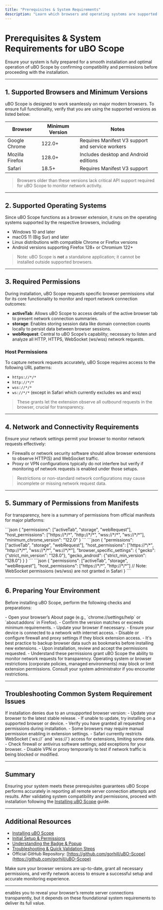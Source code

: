 ```yaml
---
title: "Prerequisites & System Requirements"
description: "Learn which browsers and operating systems are supported by uBO Scope, and what permissions are required to function correctly. Ensure your system is ready before installing the extension."
---
```


# Prerequisites & System Requirements for uBO Scope

Ensure your system is fully prepared for a smooth installation and optimal operation of uBO Scope by confirming compatibility and permissions before proceeding with the installation.

---

## 1. Supported Browsers and Minimum Versions

uBO Scope is designed to work seamlessly on major modern browsers. To ensure full functionality, verify that you are using the supported versions as listed below:

| Browser       | Minimum Version | Notes                                              |
|---------------|-----------------|----------------------------------------------------|
| Google Chrome | 122.0+          | Requires Manifest V3 support and service workers   |
| Mozilla Firefox | 128.0+         | Includes desktop and Android editions              |
| Safari        | 18.5+           | Requires Manifest V3 support                        |


> Browsers older than these versions lack critical API support required for uBO Scope to monitor network activity.

---

## 2. Supported Operating Systems

Since uBO Scope functions as a browser extension, it runs on the operating systems supported by the respective browsers, including:

- Windows 10 and later
- macOS 11 (Big Sur) and later
- Linux distributions with compatible Chrome or Firefox versions
- Android versions supporting Firefox 128+ or Chromium 122+


> Note: uBO Scope is **not** a standalone application; it cannot be installed outside supported browsers.

---

## 3. Required Permissions

During installation, uBO Scope requests specific browser permissions vital for its core functionality to monitor and report network connection outcomes:

- **activeTab**: Allows uBO Scope to access details of the active browser tab to present network connection summaries.
- **storage**: Enables storing session data like domain connection counts locally to persist data between browser sessions.
- **webRequest**: Central to uBO Scope’s capability; necessary to listen and analyze all HTTP, HTTPS, WebSocket (ws/wss) network requests.

### Host Permissions

To capture network requests accurately, uBO Scope requires access to the following URL patterns:

- `https://*/*`
- `http://*/*`
- `wss://*/*`
- `ws://*/*` (except in Safari which currently excludes ws and wss)


> These grants let the extension observe all outbound requests in the browser, crucial for transparency.

---

## 4. Network and Connectivity Requirements

Ensure your network settings permit your browser to monitor network requests effectively:

- Firewalls or network security software should allow browser extensions to observe HTTP(S) and WebSocket traffic.
- Proxy or VPN configurations typically do not interfere but verify if monitoring of network requests is enabled under those setups.


> Restrictions or non-standard network configurations may cause incomplete or missing network request data.

---

## 5. Summary of Permissions from Manifests

For transparency, here is a summary of permissions from official manifests for major platforms:

<AccordionGroup title="Manifest Permissions">
<Accordion title="Chromium-based browsers manifest.json permissions">
```json
{
  "permissions": ["activeTab", "storage", "webRequest"],
  "host_permissions": ["https://*/*", "http://*/*", "wss://*/*", "ws://*/*"],
  "minimum_chrome_version": "122.0"
}
```
</Accordion>
<Accordion title="Firefox manifest.json permissions">
```json
{
  "permissions": ["activeTab", "storage", "webRequest"],
  "host_permissions": ["https://*/*", "http://*/*", "wss://*/*", "ws://*/*"],
  "browser_specific_settings": {
    "gecko": {"strict_min_version": "128.0"},
    "gecko_android": {"strict_min_version": "128.0"}
  }
}
```
</Accordion>
<Accordion title="Safari manifest.json permissions">
```json
{
  "permissions": ["activeTab", "storage", "webRequest"],
  "host_permissions": ["https://*/*", "http://*/*"]
  // Note: WebSocket permissions (ws/wss) are not granted in Safari
}
```
</Accordion>
</AccordionGroup>

---

## 6. Preparing Your Environment

Before installing uBO Scope, perform the following checks and preparations:

<Steps>
<Step title="Verify Browser Version">
- Open your browser’s About page (e.g., `chrome://settings/help` or `about:addons` in Firefox).
- Confirm the version matches or exceeds minimum requirements.
- Update your browser if necessary.
</Step>
<Step title="Confirm Internet Access">
- Ensure your device is connected to a network with internet access.
- Disable or configure firewall and proxy settings if they block extension access.
</Step>
<Step title="Backup Important Data">
- It's best practice to backup browser data such as bookmarks before installing new extensions.
</Step>
<Step title="Understand Permissions">
- Upon installation, review and accept the permissions requested.
- Understand these permissions grant uBO Scope the ability to monitor network requests for transparency.
</Step>
</Steps>

<Tip>
Operating system or browser restrictions (corporate policies, managed environments) may block or limit extension permissions. Consult your system administrator if you encounter restrictions.
</Tip>

---

## Troubleshooting Common System Requirement Issues

<AccordionGroup title="Common Issues & Solutions">
<Accordion title="Installation Blocked Due to Browser Version">
If installation denies due to an unsupported browser version:
- Update your browser to the latest stable release.
- If unable to update, try installing on a supported browser or device.
</Accordion>
<Accordion title="Permissions Not Granted or Extension Functionality Limited">
- Verify you have granted all requested permissions during installation.
- Some browsers may require manual permission enabling in extension settings.
- Safari currently restricts WebSocket (`ws://` and `wss://`) access for extensions, limiting some data.
</Accordion>
<Accordion title="Network Requests Not Detected">
- Check firewall or antivirus software settings; add exceptions for your browser.
- Disable VPN or proxy temporarily to test if network traffic is being blocked or modified.
</Accordion>
</AccordionGroup>

---

## Summary

Ensuring your system meets these prerequisites guarantees uBO Scope performs accurately in reporting all remote server connection attempts and results. After validating system compatibility and permissions, proceed with installation following the [Installing uBO Scope](/getting-started/installation-quickstart/installation-multiplatform) guide.


---

## Additional Resources

- [Installing uBO Scope](https://github.com/gorhill/uBO-Scope/blob/main/README.md#installation)
- [Initial Setup & Permissions](/getting-started/setup-usage/basic-configuration)
- [Understanding the Badge & Popup](/getting-started/setup-usage/interpreting-results)
- [Troubleshooting & Quick Validation Steps](/getting-started/setup-usage/troubleshooting-quick-validation)
- Official GitHub Repository: [https://github.com/gorhill/uBO-Scope](https://github.com/gorhill/uBO-Scope)


<Check>
Make sure your browser versions are up-to-date, grant all necessary permissions, and verify network access to ensure a successful setup and accurate monitoring experience.
</Check>

---

<uBO Scope /> enables you to reveal your browser’s remote server connections transparently, but it depends on these foundational system requirements to deliver its full value.